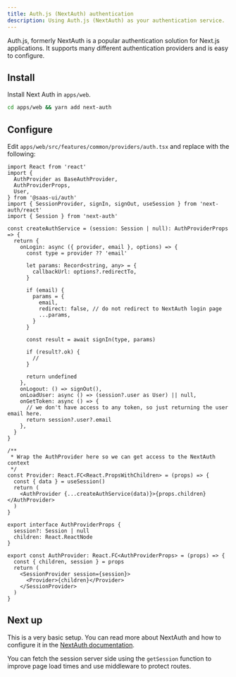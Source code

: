 ```yaml
---
title: Auth.js (NextAuth) authentication
description: Using Auth.js (NextAuth) as your authentication service.
---
```


Auth.js, formerly NextAuth is a popular authentication solution for Next.js
applications. It supports many different authentication providers and is easy to
configure.

## Install

Install Next Auth in `apps/web`.

```bash
cd apps/web && yarn add next-auth
```

## Configure

Edit `apps/web/src/features/common/providers/auth.tsx` and replace with the following:

```tsx
import React from 'react'
import {
  AuthProvider as BaseAuthProvider,
  AuthProviderProps,
  User,
} from '@saas-ui/auth'
import { SessionProvider, signIn, signOut, useSession } from 'next-auth/react'
import { Session } from 'next-auth'

const createAuthService = (session: Session | null): AuthProviderProps => {
  return {
    onLogin: async ({ provider, email }, options) => {
      const type = provider ?? 'email'

      let params: Record<string, any> = {
        callbackUrl: options?.redirectTo,
      }

      if (email) {
        params = {
          email,
          redirect: false, // do not redirect to NextAuth login page
          ...params,
        }
      }

      const result = await signIn(type, params)

      if (result?.ok) {
        //
      }

      return undefined
    },
    onLogout: () => signOut(),
    onLoadUser: async () => (session?.user as User) || null,
    onGetToken: async () => {
      // we don't have access to any token, so just returning the user email here.
      return session?.user?.email
    },
  }
}

/**
 * Wrap the AuthProvider here so we can get access to the NextAuth context
 */
const Provider: React.FC<React.PropsWithChildren> = (props) => {
  const { data } = useSession()
  return (
    <AuthProvider {...createAuthService(data)}>{props.children}</AuthProvider>
  )
}

export interface AuthProviderProps {
  session?: Session | null
  children: React.ReactNode
}

export const AuthProvider: React.FC<AuthProviderProps> = (props) => {
  const { children, session } = props
  return (
    <SessionProvider session={session}>
      <Provider>{children}</Provider>
    </SessionProvider>
  )
}
```

## Next up

This is a very basic setup. You can read more about NextAuth and how to configure
it in the [NextAuth documentation](https://next-auth.js.org/).

You can fetch the session server side using the `getSession` function to improve page load times and use middleware to protect routes.
